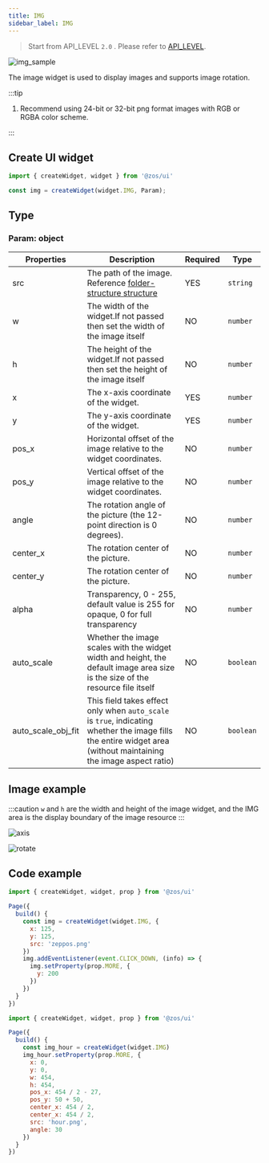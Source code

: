 ```yaml
---
title: IMG
sidebar_label: IMG
---
```


> Start from API_LEVEL `2.0` . Please refer to [API_LEVEL](../../../../../guides/framework/device/compatibility.md).

![img_sample](/img/api/img_sample.jpg)

The image widget is used to display images and supports image rotation.

:::tip

1. Recommend using 24-bit or 32-bit png format images with RGB or RGBA color scheme.

:::

## Create UI widget

```js
import { createWidget, widget } from '@zos/ui'

const img = createWidget(widget.IMG, Param);
```

## Type

### Param: object

| Properties         | Description                                                                                                                                                      | Required | Type      |
| ------------------ | ---------------------------------------------------------------------------------------------------------------------------------------------------------------- | -------- | --------- |
| src                | The path of the image. Reference [folder-structure structure](../../../../../guides/architecture/folder-structure.mdx)                                           | YES      | `string`  |
| w                  | The width of the widget.If not passed then set the width of the image itself                                                                                     | NO       | `number`  |
| h                  | The height of the widget.If not passed then set the height of the image itself                                                                                   | NO       | `number`  |
| x                  | The x-axis coordinate of the widget.                                                                                                                             | YES      | `number`  |
| y                  | The y-axis coordinate of the widget.                                                                                                                             | YES      | `number`  |
| pos_x              | Horizontal offset of the image relative to the widget coordinates.                                                                                               | NO       | `number`  |
| pos_y              | Vertical offset of the image relative to the widget coordinates.                                                                                                 | NO       | `number`  |
| angle              | The rotation angle of the picture (the 12-point direction is 0 degrees).                                                                                         | NO       | `number`  |
| center_x           | The rotation center of the picture.                                                                                                                              | NO       | `number`  |
| center_y           | The rotation center of the picture.                                                                                                                              | NO       | `number`  |
| alpha              | Transparency, 0 - 255, default value is 255 for opaque, 0 for full transparency                                                                                  | NO       | `number`  |
| auto_scale         | Whether the image scales with the widget width and height, the default image area size is the size of the resource file itself                                   | NO       | `boolean` |
| auto_scale_obj_fit | This field takes effect only when `auto_scale` is `true`, indicating whether the image fills the entire widget area (without maintaining the image aspect ratio) | NO       | `boolean` |

## Image example

:::caution
`w` and `h` are the width and height of the image widget, and the IMG area is the display boundary of the image resource
:::

![axis](/img/api/img_pos.jpg)

![rotate](/img/api/img_angle.jpg)

## Code example

```js
import { createWidget, widget, prop } from '@zos/ui'

Page({
  build() {
    const img = createWidget(widget.IMG, {
      x: 125,
      y: 125,
      src: 'zeppos.png'
    })
    img.addEventListener(event.CLICK_DOWN, (info) => {
      img.setProperty(prop.MORE, {
        y: 200
      })
    })
  }
})
```

```js
import { createWidget, widget, prop } from '@zos/ui'

Page({
  build() {
    const img_hour = createWidget(widget.IMG)
    img_hour.setProperty(prop.MORE, {
      x: 0,
      y: 0,
      w: 454,
      h: 454,
      pos_x: 454 / 2 - 27,
      pos_y: 50 + 50,
      center_x: 454 / 2,
      center_x: 454 / 2,
      src: 'hour.png',
      angle: 30
    })
  }
})
```
